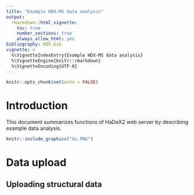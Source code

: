 ```yaml
---
title: "Example HDX-MS data analysis"
output: 
  rmarkdown::html_vignette:
    toc: true
    number_sections: true
    always_allow_html: yes
bibliography: HDX.bib
vignette: >
  %\VignetteIndexEntry{Example HDX-MS data analysis}
  %\VignetteEngine{knitr::rmarkdown}
  %\VignetteEncoding{UTF-8}
---
```

  
```r
knitr::opts_chunk$set(echo = FALSE)
```

# Introduction

This document summarizes functions of HaDeX2 web server by describing example data analysis.

```r
knitr::include_graphics("du.PNG")
```

# Data upload

## Uploading structural data

